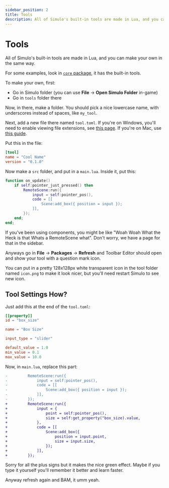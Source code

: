 ```yaml
---
sidebar_position: 2
title: Tools
description: All of Simulo's built-in tools are made in Lua, and you can make your own in the same way.
---
```


# Tools

All of Simulo's built-in tools are made in Lua, and you can make your own in the same way.

For some examples, look in [`core` package](/api/core), it has the built-in tools.

To make your own, first:

- Go in Simulo folder (you can use **File** → **Open Simulo Folder** in-game)
- Go in `tools` folder there

Now, in there, make a folder. You should pick a nice lowercase name, with underscores instead of spaces, like `my_tool`.

Next, add a new file there named `tool.toml`. If you're on Windows, you'll need to enable viewing file extensions, see [this page](https://support.microsoft.com/en-us/windows/common-file-name-extensions-in-windows-da4a4430-8e76-89c5-59f7-1cdbbc75cb01). If you're on Mac, use [this guide](https://support.apple.com/en-ca/guide/mac-help/mchlp2304/mac).

Put this in the file:
```toml
[tool]
name = "Cool Name"
version = "0.1.0"
```

Now make a `src` folder, and put in a `main.lua`. Inside it, put this:
```lua
function on_update()
    if self:pointer_just_pressed() then
        RemoteScene:run({
            input = self:pointer_pos(),
            code = [[
                Scene:add_box({ position = input });
            ]],
        });
    end;
end;
```

If you've been using components, you might be like "Woah Woah What the Heck is that Whats a RemoteScene what". Don't worry, we have a page for that in the sidebar.

Anyways go in **File** → **Packages** → **Refresh** and Toolbar Editor should open and show your tool with a question mark icon.

You can put in a pretty 128x128px white transparent icon in the tool folder named `icon.png` to make it look nicer, but you'll need restart Simulo to see new icon.

## Tool Settings How?

Just add this at the end of the `tool.toml`:
```toml
[[property]]
id = "box_size"

name = "Box Size"

input_type = "slider"

default_value = 1.0
min_value = 0.1
max_value = 10.0
```

Now, in `main.lua`, replace this part:

```diff
-         RemoteScene:run({
-             input = self:pointer_pos(),
-             code = [[
-                 Scene:add_box({ position = input });
-             ]],
-         });
+         RemoteScene:run({
+             input = {
+                 point = self:pointer_pos(),
+                 size = self:get_property("box_size).value,
+             },
+             code = [[
+                 Scene:add_box({
+                     position = input.point,
+                     size = input.size,
+                 });
+             ]],
+         });
```

Sorry for all the plus signs but it makes the nice green effect. Maybe if you type it yourself you'll remember it better and learn faster.

Anyway refresh again and BAM, it umm yeah.